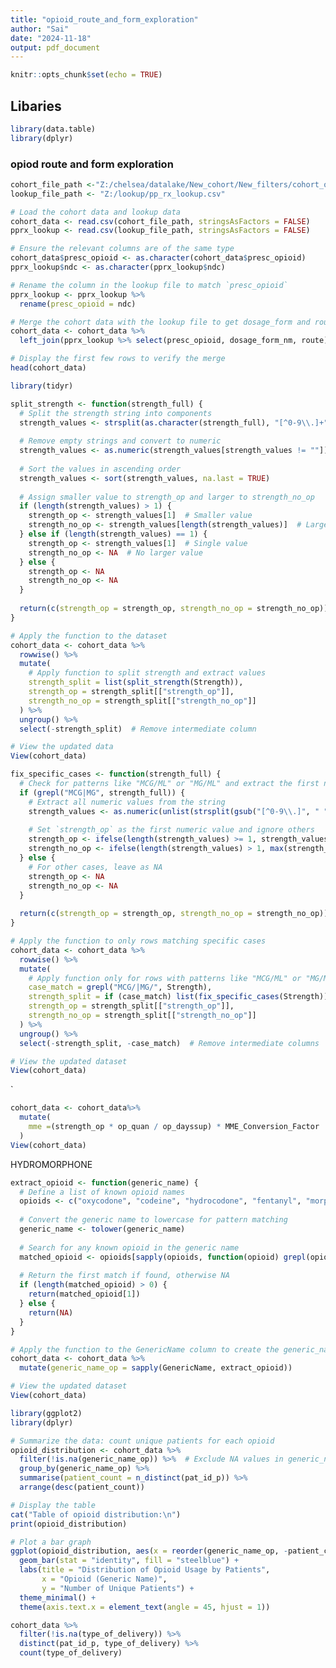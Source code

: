 ---
title: "opioid_route_and_form_exploration"
author: "Sai"
date: "2024-11-18"
output: pdf_document
---

```{r setup, include=FALSE}
knitr::opts_chunk$set(echo = TRUE)
```

## Libaries

```{r}
library(data.table)
library(dplyr)

```



### opiod route and form exploration 

```{r}

cohort_file_path <-"Z:/chelsea/datalake/New_cohort/New_filters/cohort_opioid2.csv"
lookup_file_path <- "Z:/lookup/pp_rx_lookup.csv"

# Load the cohort data and lookup data
cohort_data <- read.csv(cohort_file_path, stringsAsFactors = FALSE)
pprx_lookup <- read.csv(lookup_file_path, stringsAsFactors = FALSE)

# Ensure the relevant columns are of the same type
cohort_data$presc_opioid <- as.character(cohort_data$presc_opioid)
pprx_lookup$ndc <- as.character(pprx_lookup$ndc)

# Rename the column in the lookup file to match `presc_opioid`
pprx_lookup <- pprx_lookup %>%
  rename(presc_opioid = ndc)

# Merge the cohort data with the lookup file to get dosage_form and route
cohort_data <- cohort_data %>%
  left_join(pprx_lookup %>% select(presc_opioid, dosage_form_nm, route), by = "presc_opioid")

# Display the first few rows to verify the merge
head(cohort_data)
```


```{r}
library(tidyr)

split_strength <- function(strength_full) {
  # Split the strength string into components
  strength_values <- strsplit(as.character(strength_full), "[^0-9\\.]+")[[1]]
  
  # Remove empty strings and convert to numeric
  strength_values <- as.numeric(strength_values[strength_values != ""])
  
  # Sort the values in ascending order
  strength_values <- sort(strength_values, na.last = TRUE)
  
  # Assign smaller value to strength_op and larger to strength_no_op
  if (length(strength_values) > 1) {
    strength_op <- strength_values[1]  # Smaller value
    strength_no_op <- strength_values[length(strength_values)]  # Larger value
  } else if (length(strength_values) == 1) {
    strength_op <- strength_values[1]  # Single value
    strength_no_op <- NA  # No larger value
  } else {
    strength_op <- NA
    strength_no_op <- NA
  }
  
  return(c(strength_op = strength_op, strength_no_op = strength_no_op))
}

# Apply the function to the dataset
cohort_data <- cohort_data %>%
  rowwise() %>%
  mutate(
    # Apply function to split strength and extract values
    strength_split = list(split_strength(Strength)),
    strength_op = strength_split[["strength_op"]],
    strength_no_op = strength_split[["strength_no_op"]]
  ) %>%
  ungroup() %>%
  select(-strength_split)  # Remove intermediate column

# View the updated data
View(cohort_data)


```


```{r}
fix_specific_cases <- function(strength_full) {
  # Check for patterns like "MCG/ML" or "MG/ML" and extract the first numeric value
  if (grepl("MCG|MG", strength_full)) {
    # Extract all numeric values from the string
    strength_values <- as.numeric(unlist(strsplit(gsub("[^0-9\\.]", " ", strength_full), "\\s+")))
    
    # Set `strength_op` as the first numeric value and ignore others
    strength_op <- ifelse(length(strength_values) >= 1, strength_values[1], NA)
    strength_no_op <- ifelse(length(strength_values) > 1, max(strength_values), NA)
  } else {
    # For other cases, leave as NA
    strength_op <- NA
    strength_no_op <- NA
  }
  
  return(c(strength_op = strength_op, strength_no_op = strength_no_op))
}

# Apply the function to only rows matching specific cases
cohort_data <- cohort_data %>%
  rowwise() %>%
  mutate(
    # Apply function only for rows with patterns like "MCG/ML" or "MG/ML"
    case_match = grepl("MCG/|MG/", Strength),
    strength_split = if (case_match) list(fix_specific_cases(Strength)) else list(c(strength_op = strength_op, strength_no_op = strength_no_op)),
    strength_op = strength_split[["strength_op"]],
    strength_no_op = strength_split[["strength_no_op"]]
  ) %>%
  ungroup() %>%
  select(-strength_split, -case_match)  # Remove intermediate columns

# View the updated dataset
View(cohort_data)
```




`
```{r}
cohort_data <- cohort_data%>%
  mutate(
    mme =(strength_op * op_quan / op_dayssup) * MME_Conversion_Factor
  )
View(cohort_data)
```


HYDROMORPHONE 

```{r}
extract_opioid <- function(generic_name) {
  # Define a list of known opioid names
  opioids <- c("oxycodone", "codeine", "hydrocodone", "fentanyl", "morphine", "tramadol","hydromorphone")
  
  # Convert the generic name to lowercase for pattern matching
  generic_name <- tolower(generic_name)
  
  # Search for any known opioid in the generic name
  matched_opioid <- opioids[sapply(opioids, function(opioid) grepl(opioid, generic_name))]
  
  # Return the first match if found, otherwise NA
  if (length(matched_opioid) > 0) {
    return(matched_opioid[1])
  } else {
    return(NA)
  }
}

# Apply the function to the GenericName column to create the generic_name_op column
cohort_data <- cohort_data %>%
  mutate(generic_name_op = sapply(GenericName, extract_opioid))

# View the updated dataset
View(cohort_data)

```

```{r}
library(ggplot2)
library(dplyr)

# Summarize the data: count unique patients for each opioid
opioid_distribution <- cohort_data %>%
  filter(!is.na(generic_name_op)) %>%  # Exclude NA values in generic_name_op
  group_by(generic_name_op) %>%
  summarise(patient_count = n_distinct(pat_id_p)) %>%
  arrange(desc(patient_count))

# Display the table
cat("Table of opioid distribution:\n")
print(opioid_distribution)

# Plot a bar graph
ggplot(opioid_distribution, aes(x = reorder(generic_name_op, -patient_count), y = patient_count)) +
  geom_bar(stat = "identity", fill = "steelblue") +
  labs(title = "Distribution of Opioid Usage by Patients",
       x = "Opioid (Generic Name)",
       y = "Number of Unique Patients") +
  theme_minimal() +
  theme(axis.text.x = element_text(angle = 45, hjust = 1))
```


```{r}
cohort_data %>%
  filter(!is.na(type_of_delivery)) %>%
  distinct(pat_id_p, type_of_delivery) %>%
  count(type_of_delivery)
```


